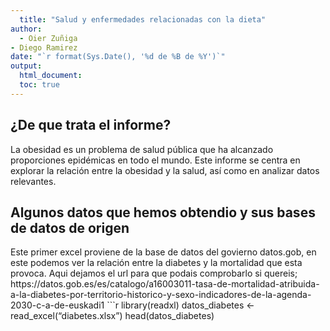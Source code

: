 ```yaml
---
  title: "Salud y enfermedades relacionadas con la dieta"
author:
  - Oier Zuñiga
- Diego Ramirez
date: "`r format(Sys.Date(), '%d de %B de %Y')`"
output:
  html_document:
  toc: true
---
```

## ¿De que trata el informe?
  
  La obesidad es un problema de salud pública que ha alcanzado proporciones epidémicas en todo el mundo. Este informe se centra en explorar la relación entre la obesidad y la salud, así como en analizar datos relevantes.
  
## Algunos datos que hemos obtendio y sus bases de datos de origen

  Este primer excel proviene de la base de datos del govierno datos.gob, en este podemos ver la relación entre la diabetes y la mortalidad que esta provoca.
  Aqui dejamos el url para que podais comprobarlo si quereis;
  https://datos.gob.es/es/catalogo/a16003011-tasa-de-mortalidad-atribuida-a-la-diabetes-por-territorio-historico-y-sexo-indicadores-de-la-agenda-2030-c-a-de-euskadi1
```r
library(readxl)
datos_diabetes <- read_excel("diabetes.xlsx")
head(datos_diabetes)

